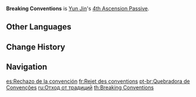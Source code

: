{{Talent Infobox
|image         = Talent Breaking Conventions.png
|character     = Yun Jin
|type          = 4th Ascension Passive
|info          = The Normal Attack DMG Bonus granted by [[Flying Cloud Flag Formation]] is further increased by 2.5%/5%/7.5%/11.5% of Yun Jin's DEF when the party contains characters of 1/2/3/4 Elemental Types, respectively.
|scale_att1    = DEF
|utility1      = Normal Attack DMG Increase
|utility2      = Additive Base DMG Bonus
|utility3      = Party Normal Attack DMG Increase
|utility4      = Party Additive Base DMG Bonus
}}
'''Breaking Conventions''' is [[Yun Jin]]'s [[4th Ascension Passive]].

==Other Languages==
{{Other Languages
|en      = Breaking Conventions
|zhs     = 莫从恒蹊
|zhs_rm  = Mò Cóng Héngqī
|zht     = 莫從恆蹊
|zht_rm  = Mò Cóng Héngxī
|zh_tl   = 
|ja      = 独立嶄然
|ja_rm   = Dokuritsu Zanzen{{Assumed}}
|ja_tl   = Independent Sort-of-High-Mountain
|ko      = 전통 타파
|ko_rm   = Jeontong Tapa
|ko_tl   = Break Down Tradition
|es      = Rechazo de la convención
|es_tl   = Rejection of the Convention
|fr      = Rejet des conventions
|fr_tl   = Rejection of Conventions
|ru      = Отход от традиций
|ru_tl   = Deviation from Tradition
|th      = Breaking Conventions
|vi      = {{tt|Mạc Tùng Hằng Khê|莫從恆蹊}}
|vi_tl   = <!-- {{Sino|vi}} -->
|de      = Nieder mit den alten Werten
|de_tl   = Down with the Old Values
|id      = Breaking Conventions
|pt      = Quebradora de Convenções
|pt_tl   = 
|tr      = Düzeni Yerle Bir Etmek
|tr_tl   = 
|it      = Infrangere le consuetudini
|it_tl   = Breaking Conventions
}}

==Change History==
{{Change History|2.4}}

==Navigation==
{{Talent Navbox|Yun Jin}}

[[es:Rechazo de la convención]]
[[fr:Rejet des conventions]]
[[pt-br:Quebradora de Convenções]]
[[ru:Отход от традиций]]
[[th:Breaking Conventions]]